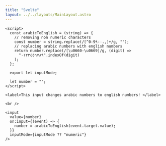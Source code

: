 ```yaml
---
title: "Svelte"
layout: ../../layouts/MainLayout.astro
---
```


```svelte
<script>
  const arabicToEnglish = (string) => {
    // removing non numeric characters
    const number = string.replace(/[^0-9٠-٩.,]+/g, "");
    // replacing arabic numbers with english numbers
    return number.replace(/[\u0660-\u0669]/g, (digit) =>
      "٠١٢٣٤٥٦٧٨٩".indexOf(digit)
    );
  };

  export let inputMode;

  let number = "";
</script>

<label>This input changes arabic numbers to english numbers! </label>

<br />

<input
  value={number}
  on:input={(event) => {
    number = arabicToEnglish(event.target.value);
  }}
  inputMode={inputMode ?? "numeric"}
/>
```
<SvelteInput client:visible/>
